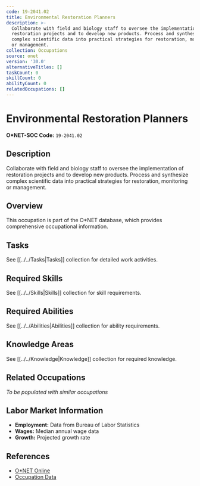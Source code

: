 ```yaml
---
code: 19-2041.02
title: Environmental Restoration Planners
description: >-
  Collaborate with field and biology staff to oversee the implementation of
  restoration projects and to develop new products. Process and synthesize
  complex scientific data into practical strategies for restoration, monitoring
  or management.
collection: Occupations
source: onet
version: '30.0'
alternativeTitles: []
taskCount: 0
skillCount: 0
abilityCount: 0
relatedOccupations: []
---
```

# Environmental Restoration Planners

**O*NET-SOC Code:** `19-2041.02`

## Description

Collaborate with field and biology staff to oversee the implementation of restoration projects and to develop new products. Process and synthesize complex scientific data into practical strategies for restoration, monitoring or management.

## Overview

This occupation is part of the O*NET database, which provides comprehensive occupational information.

## Tasks

See [[../../Tasks|Tasks]] collection for detailed work activities.

## Required Skills

See [[../../Skills|Skills]] collection for skill requirements.

## Required Abilities

See [[../../Abilities|Abilities]] collection for ability requirements.

## Knowledge Areas

See [[../../Knowledge|Knowledge]] collection for required knowledge.

## Related Occupations

*To be populated with similar occupations*

## Labor Market Information

- **Employment:** Data from Bureau of Labor Statistics
- **Wages:** Median annual wage data
- **Growth:** Projected growth rate

## References

- [O*NET Online](https://www.onetonline.org/link/summary/19-2041.02)
- [Occupation Data](https://www.onetcenter.org/)
